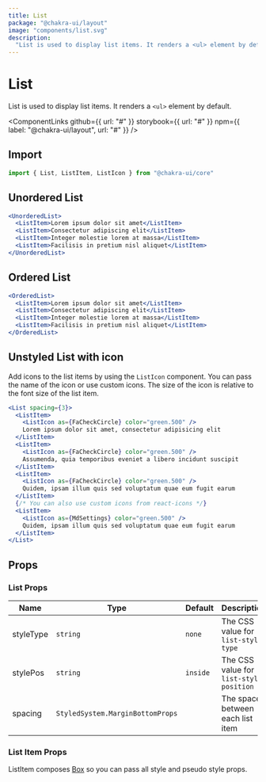 ```yaml
---
title: List
package: "@chakra-ui/layout"
image: "components/list.svg"
description:
  "List is used to display list items. It renders a <ul> element by default"
---
```



# List

List is used to display list items. It renders a `<ul>` element by default.

<ComponentLinks
  github={{ url: "#" }}
  storybook={{ url: "#" }}
  npm={{ label: "@chakra-ui/layout", url: "#" }}
/>

<carbon-ad></carbon-ad>

## Import

```js
import { List, ListItem, ListIcon } from "@chakra-ui/core"
```

## Unordered List

```jsx
<UnorderedList>
  <ListItem>Lorem ipsum dolor sit amet</ListItem>
  <ListItem>Consectetur adipiscing elit</ListItem>
  <ListItem>Integer molestie lorem at massa</ListItem>
  <ListItem>Facilisis in pretium nisl aliquet</ListItem>
</UnorderedList>
```

## Ordered List

```jsx
<OrderedList>
  <ListItem>Lorem ipsum dolor sit amet</ListItem>
  <ListItem>Consectetur adipiscing elit</ListItem>
  <ListItem>Integer molestie lorem at massa</ListItem>
  <ListItem>Facilisis in pretium nisl aliquet</ListItem>
</OrderedList>
```

## Unstyled List with icon

Add icons to the list items by using the `ListIcon` component. You can pass the
name of the icon or use custom icons. The size of the icon is relative to the
font size of the list item.

```jsx
<List spacing={3}>
  <ListItem>
    <ListIcon as={FaCheckCircle} color="green.500" />
    Lorem ipsum dolor sit amet, consectetur adipisicing elit
  </ListItem>
  <ListItem>
    <ListIcon as={FaCheckCircle} color="green.500" />
    Assumenda, quia temporibus eveniet a libero incidunt suscipit
  </ListItem>
  <ListItem>
    <ListIcon as={FaCheckCircle} color="green.500" />
    Quidem, ipsam illum quis sed voluptatum quae eum fugit earum
  </ListItem>
  {/* You can also use custom icons from react-icons */}
  <ListItem>
    <ListIcon as={MdSettings} color="green.500" />
    Quidem, ipsam illum quis sed voluptatum quae eum fugit earum
  </ListItem>
</List>
```

## Props

### List Props

| Name      | Type                             | Default  | Description                             |
| --------- | -------------------------------- | -------- | --------------------------------------- |
| styleType | `string`                         | `none`   | The CSS value for `list-style-type`     |
| stylePos  | `string`                         | `inside` | The CSS value for `list-style-position` |
| spacing   | `StyledSystem.MarginBottomProps` |          | The space between each list item        |

### List Item Props

ListItem composes [Box](/docs/layout/box) so you can pass all style and pseudo
style props.
